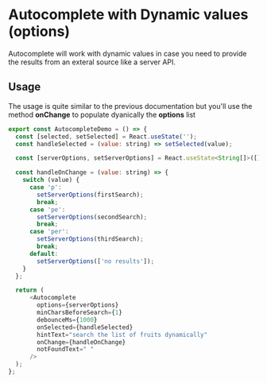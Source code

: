 
<Meta
  title="DCXLibrary/Form/Autocomplete/documentation-dynamic"
  component={Autocomplete}
/>

# Autocomplete with Dynamic values (options)

Autocomplete will work with dynamic values in case you need to provide the results from an exteral source like a server API.

## Usage

The usage is quite similar to the previous documentation but you'll use the method **onChange** to populate dyanically the **options** list

```js
export const AutocompleteDemo = () => {
  const [selected, setSelected] = React.useState('');
  const handleSelected = (value: string) => setSelected(value);

  const [serverOptions, setServerOptions] = React.useState<String[]>([]);

  const handleOnChange = (value: string) => {
    switch (value) {
      case 'p':
        setServerOptions(firstSearch);
        break;
      case 'pe':
        setServerOptions(secondSearch);
        break;
      case 'per':
        setServerOptions(thirdSearch);
        break;
      default:
        setServerOptions(['no results']);
    }
  };

  return (
      <Autocomplete
        options={serverOptions}
        minCharsBeforeSearch={1}
        debounceMs={1000}
        onSelected={handleSelected}
        hintText="search the list of fruits dynamically"
        onChange={handleOnChange}
        notFoundText=" "
      />
  );
};
```

<Props of={Autocomplete} />
